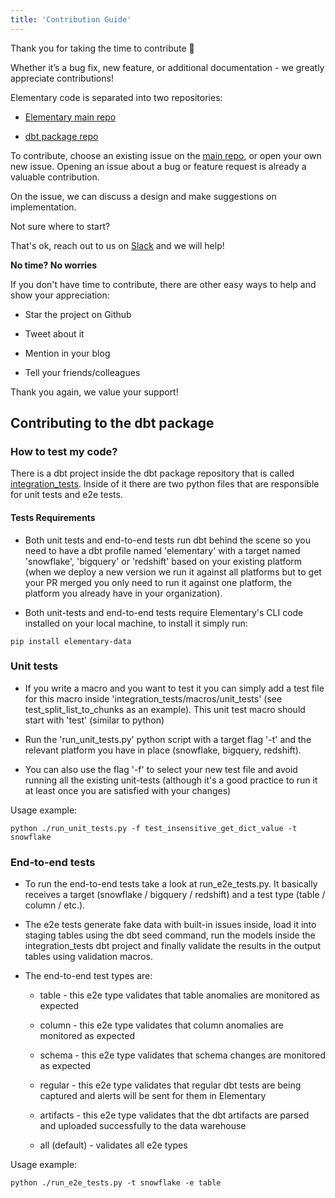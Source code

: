 ```yaml
---
title: 'Contribution Guide'
---
```


Thank you for taking the time to contribute 🧡

Whether it’s a bug fix, new feature, or additional documentation - we greatly appreciate contributions!

Elementary code is separated into two repositories:

- [Elementary main repo](https://github.com/elementary-data/elementary)

- [dbt package repo](https://github.com/elementary-data/dbt-data-reliability)

To contribute, choose an existing issue on the [main repo](https://github.com/elementary-data/elementary), or open your own new issue.
Opening an issue about a bug or feature request is already a valuable contribution.

On the issue, we can discuss a design and make suggestions on implementation.

Not sure where to start?

That's ok, reach out to us on [Slack](https://join.slack.com/t/elementary-community/shared_invite/zt-1b9vogqmq-y~IRhc2396CbHNBXLsrXcA) and we will help!

**No time? No worries**

If you don't have time to contribute, there are other easy ways to help and show your appreciation:

- Star the project on Github

- Tweet about it

- Mention in your blog

- Tell your friends/colleagues

Thank you again, we value your support!

## Contributing to the dbt package

### How to test my code?

There is a dbt project inside the dbt package repository that is called [integration_tests](https://github.com/elementary-data/dbt-data-reliability/tree/master/integration_tests). Inside of it there are two python files that are responsible for unit tests and e2e tests.

#### Tests Requirements

- Both unit tests and end-to-end tests run dbt behind the scene so you need to have a dbt profile named 'elementary' with a target named 'snowflake', 'bigquery' or 'redshift' based on your existing platform (when we deploy a new version we run it against all platforms but to get your PR merged you only need to run it against one platform, the platform you already have in your organization).

- Both unit-tests and end-to-end tests require Elementary's CLI code installed on your local machine, to install it simply run:

```
pip install elementary-data
```

### Unit tests

- If you write a macro and you want to test it you can simply add a test file for this macro inside 'integration_tests/macros/unit_tests' (see test_split_list_to_chunks as an example). This unit test macro should start with 'test' (similar to python)

- Run the 'run_unit_tests.py' python script with a target flag '-t' and the relevant platform you have in place (snowflake, bigquery, redshift).

- You can also use the flag '-f' to select your new test file and avoid running all the existing unit-tests (although it's a good practice to run it at least once you are satisfied with your changes)

Usage example:

```
python ./run_unit_tests.py -f test_insensitive_get_dict_value -t snowflake
```

### End-to-end tests

- To run the end-to-end tests take a look at run_e2e_tests.py. It basically receives a target (snowflake / bigquery / redshift) and a test type (table / column / etc.).

- The e2e tests generate fake data with built-in issues inside, load it into staging tables using the dbt seed command, run the models inside the integration_tests dbt project and finally validate the results in the output tables using validation macros.

- The end-to-end test types are:

  - table - this e2e type validates that table anomalies are monitored as expected

  - column - this e2e type validates that column anomalies are monitored as expected

  - schema - this e2e type validates that schema changes are monitored as expected

  - regular - this e2e type validates that regular dbt tests are being captured and alerts will be sent for them in Elementary

  - artifacts - this e2e type validates that the dbt artifacts are parsed and uploaded successfully to the data warehouse

  - all (default) - validates all e2e types

Usage example:

```
python ./run_e2e_tests.py -t snowflake -e table
```
